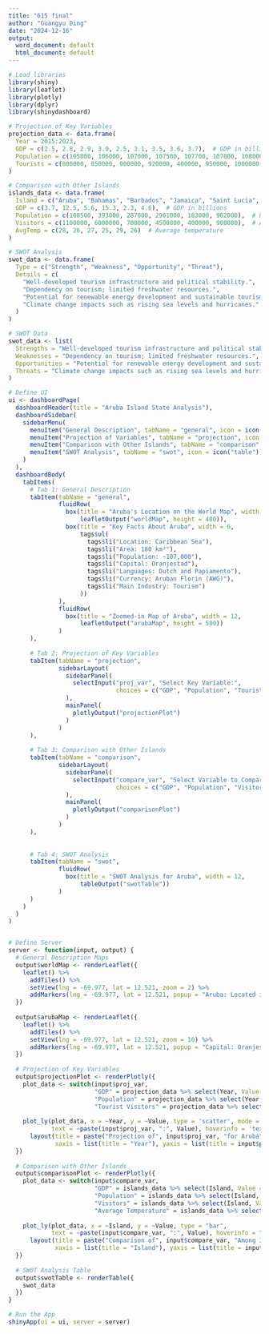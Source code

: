 ---
title: "615 final"
author: "Guangyu Ding"
date: "2024-12-16"
output:
  word_document: default
  html_document: default
---

```{r}
# Load libraries
library(shiny)
library(leaflet)
library(plotly)
library(dplyr)
library(shinydashboard)

# Projection of Key Variables
projection_data <- data.frame(
  Year = 2015:2023,
  GDP = c(2.5, 2.8, 2.9, 3.0, 2.5, 3.1, 3.5, 3.6, 3.7),  # GDP in billions
  Population = c(105000, 106000, 107000, 107500, 107700, 107800, 108000, 108200, 108500),
  Tourists = c(800000, 850000, 900000, 920000, 400000, 950000, 1000000, 1050000, 1100000)
)

# Comparison with Other Islands
islands_data <- data.frame(
  Island = c("Aruba", "Bahamas", "Barbados", "Jamaica", "Saint Lucia", "Fiji"),
  GDP = c(3.7, 12.5, 5.6, 15.3, 2.3, 4.6),  # GDP in billions
  Population = c(108500, 393000, 287000, 2961000, 183000, 902000),  # Population
  Visitors = c(1100000, 6000000, 700000, 4500000, 400000, 900000),  # Annual Visitors
  AvgTemp = c(28, 26, 27, 25, 29, 26)  # Average temperature
)

# SWOT Analysis
swot_data <- data.frame(
  Type = c("Strength", "Weakness", "Opportunity", "Threat"),
  Details = c(
    "Well-developed tourism infrastructure and political stability.",
    "Dependency on tourism; limited freshwater resources.",
    "Potential for renewable energy development and sustainable tourism.",
    "Climate change impacts such as rising sea levels and hurricanes."
  )
)

# SWOT Data
swot_data <- list(
  Strengths = "Well-developed tourism infrastructure and political stability.",
  Weaknesses = "Dependency on tourism; limited freshwater resources.",
  Opportunities = "Potential for renewable energy development and sustainable tourism.",
  Threats = "Climate change impacts such as rising sea levels and hurricanes."
)

# Define UI
ui <- dashboardPage(
  dashboardHeader(title = "Aruba Island State Analysis"),
  dashboardSidebar(
    sidebarMenu(
      menuItem("General Description", tabName = "general", icon = icon("globe")),
      menuItem("Projection of Variables", tabName = "projection", icon = icon("chart-line")),
      menuItem("Comparison with Other Islands", tabName = "comparison", icon = icon("bar-chart")),
      menuItem("SWOT Analysis", tabName = "swot", icon = icon("table"))
    )
  ),
  dashboardBody(
    tabItems(
      # Tab 1: General Description
      tabItem(tabName = "general",
              fluidRow(
                box(title = "Aruba's Location on the World Map", width = 6,
                    leafletOutput("worldMap", height = 400)),
                box(title = "Key Facts About Aruba", width = 6,
                    tags$ul(
                      tags$li("Location: Caribbean Sea"),
                      tags$li("Area: 180 km²"),
                      tags$li("Population: ~107,000"),
                      tags$li("Capital: Oranjestad"),
                      tags$li("Languages: Dutch and Papiamento"),
                      tags$li("Currency: Aruban Florin (AWG)"),
                      tags$li("Main Industry: Tourism")
                    ))
              ),
              fluidRow(
                box(title = "Zoomed-in Map of Aruba", width = 12,
                    leafletOutput("arubaMap", height = 500))
              )
      ),
      
      # Tab 2: Projection of Key Variables
      tabItem(tabName = "projection",
              sidebarLayout(
                sidebarPanel(
                  selectInput("proj_var", "Select Key Variable:",
                              choices = c("GDP", "Population", "Tourist Visitors"))
                ),
                mainPanel(
                  plotlyOutput("projectionPlot")
                )
              )
      ),
      
      # Tab 3: Comparison with Other Islands
      tabItem(tabName = "comparison",
              sidebarLayout(
                sidebarPanel(
                  selectInput("compare_var", "Select Variable to Compare:",
                              choices = c("GDP", "Population", "Visitors", "Average Temperature"))
                ),
                mainPanel(
                  plotlyOutput("comparisonPlot")
                )
              )
      ),
      
       
      # Tab 4: SWOT Analysis
      tabItem(tabName = "swot",
              fluidRow(
                box(title = "SWOT Analysis for Aruba", width = 12,
                    tableOutput("swotTable"))
              )
      )
    )
  )
)


# Define Server
server <- function(input, output) {
  # General Description Maps
  output$worldMap <- renderLeaflet({
    leaflet() %>%
      addTiles() %>%
      setView(lng = -69.977, lat = 12.521, zoom = 2) %>%
      addMarkers(lng = -69.977, lat = 12.521, popup = "Aruba: Located in the Caribbean Sea")
  })
  
  output$arubaMap <- renderLeaflet({
    leaflet() %>%
      addTiles() %>%
      setView(lng = -69.977, lat = 12.521, zoom = 10) %>%
      addMarkers(lng = -69.977, lat = 12.521, popup = "Capital: Oranjestad")
  })
  
  # Projection of Key Variables
  output$projectionPlot <- renderPlotly({
    plot_data <- switch(input$proj_var,
                        "GDP" = projection_data %>% select(Year, Value = GDP),
                        "Population" = projection_data %>% select(Year, Value = Population),
                        "Tourist Visitors" = projection_data %>% select(Year, Value = Tourists))
    
    plot_ly(plot_data, x = ~Year, y = ~Value, type = 'scatter', mode = 'lines+markers',
            text = ~paste(input$proj_var, ":", Value), hoverinfo = 'text') %>%
      layout(title = paste("Projection of", input$proj_var, "for Aruba"),
             xaxis = list(title = "Year"), yaxis = list(title = input$proj_var))
  })
  
  # Comparison with Other Islands
  output$comparisonPlot <- renderPlotly({
    plot_data <- switch(input$compare_var,
                        "GDP" = islands_data %>% select(Island, Value = GDP),
                        "Population" = islands_data %>% select(Island, Value = Population),
                        "Visitors" = islands_data %>% select(Island, Value = Visitors),
                        "Average Temperature" = islands_data %>% select(Island, Value = AvgTemp))
    
    plot_ly(plot_data, x = ~Island, y = ~Value, type = "bar",
            text = ~paste(input$compare_var, ":", Value), hoverinfo = "text") %>%
      layout(title = paste("Comparison of", input$compare_var, "Among Islands"),
             xaxis = list(title = "Island"), yaxis = list(title = input$compare_var))
  })
  
  # SWOT Analysis Table
  output$swotTable <- renderTable({
    swot_data
  })
}

# Run the App
shinyApp(ui = ui, server = server)

```